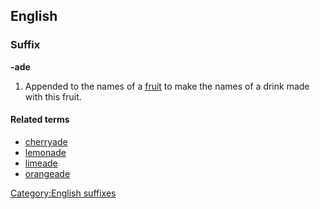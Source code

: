 ==English==
===Suffix===
'''-ade'''

#Appended to the names of a [[fruit]] to make the names of a drink made with this fruit.

====Related terms====
*[[cherryade]]
*[[lemonade]]
*[[limeade]]
*[[orangeade]]
[[Category:English suffixes]]